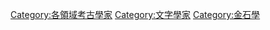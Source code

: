 {{Catnav|頁面分類|人物|各職業人物|考古学家|中国考古学家}}
{{Catnav|頁面分類|人文學科|考古学|考古学家|中国考古学家}}
{{Commons category|Epigraphists}}
[[Category:各領域考古學家|Category:各領域考古學家]]
[[Category:文字學家|Category:文字學家]]
[[Category:金石學|Category:金石學]]